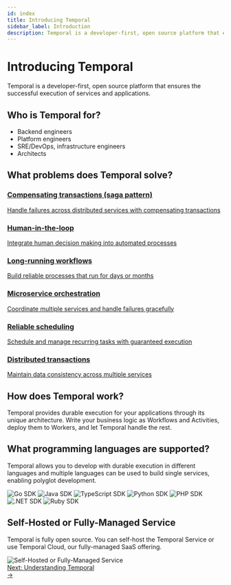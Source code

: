 ```yaml
---
id: index
title: Introducing Temporal
sidebar_label: Introduction
description: Temporal is a developer-first, open source platform that ensures the successful execution of services and applications.
---
```


# Introducing Temporal

Temporal is a developer-first, open source platform that ensures the successful execution of services and applications.

## Who is Temporal for?

- Backend engineers
- Platform engineers
- SRE/DevOps, infrastructure engineers
- Architects

## What problems does Temporal solve?

<div className="pattern-grid">
  <a href="/concepts/saga-pattern" className="pattern-card">
    <div className="pattern-content">
      <h3>Compensating transactions (saga pattern)</h3>
      <p>Handle failures across distributed services with compensating transactions</p>
    </div>
  </a>

<a href="/concepts/human-loops" className="pattern-card">
    <div className="pattern-content">
      <h3>Human-in-the-loop</h3>
      <p>Integrate human decision making into automated processes</p>
    </div>
  </a>

<a href="/concepts/long-running-workflows" className="pattern-card">
    <div className="pattern-content">
      <h3>Long-running workflows</h3>
      <p>Build reliable processes that run for days or months</p>
    </div>
  </a>

<a href="/concepts/patterns" className="pattern-card">
    <div className="pattern-content">
      <h3>Microservice orchestration</h3>
      <p>Coordinate multiple services and handle failures gracefully</p>
    </div>
  </a>

<a href="/concepts/use-cases" className="pattern-card">
    <div className="pattern-content">
      <h3>Reliable scheduling</h3>
      <p>Schedule and manage recurring tasks with guaranteed execution</p>
    </div>
  </a>

<a href="/concepts/patterns" className="pattern-card">
    <div className="pattern-content">
      <h3>Distributed transactions</h3>
      <p>Maintain data consistency across multiple services</p>
    </div>
  </a>
</div>

## How does Temporal work?

Temporal provides durable execution for your applications through its unique architecture. Write your business logic as Workflows and Activities, deploy them to Workers, and let Temporal handle the rest.

## What programming languages are supported?

Temporal allows you to develop with durable execution in different languages and multiple languages can be used to build single services, enabling polyglot development.

<div className="sdk-logos">
  <img src="/img/sdks/svgs/sdk-box-logos/go.svg" alt="Go SDK" style={{ maxWidth: '60%' }} />
  <img src="/img/sdks/svgs/sdk-box-logos/java.svg" alt="Java SDK" style={{ maxWidth: '60%' }} />
  <img src="/img/sdks/svgs/sdk-box-logos/typescript.svg" alt="TypeScript SDK" style={{ maxWidth: '60%' }} />
  <img src="/img/sdks/svgs/sdk-box-logos/python.svg" alt="Python SDK" style={{ maxWidth: '60%' }} />
  <img src="/img/sdks/svgs/sdk-box-logos/php.svg" alt="PHP SDK" style={{ maxWidth: '60%' }} />
  <img src="/img/sdks/svgs/sdk-box-logos/dotnet.svg" alt=".NET SDK" style={{ maxWidth: '60%' }} />
  <img src="/img/sdks/svgs/sdk-box-logos/ruby.png" alt="Ruby SDK" style={{ maxWidth: '60%' }} />
</div>

## Self-Hosted or Fully-Managed Service

Temporal is fully open source. You can self-host the Temporal Service or use Temporal Cloud, our fully-managed SaaS offering.

<div className="dark-mode-image" style={{ justifyContent: 'center', alignItems: 'center', margin: '20px 0' }}>
  <img src="/img/assets/self_hosted_cloud.svg" alt="Self-Hosted or Fully-Managed Service" style={{ maxWidth: '50%' }} />
</div>

<div className="cta-container">
  <a href="/evaluate/understanding-temporal" className="cta-link">
    <div className="cta-content">
      <span className="cta-prefix">Next:</span>
      <span className="cta-title">Understanding Temporal</span>
    </div>
    <div className="cta-arrow">→</div>
  </a>
</div>

<style>
{`
  .dark-mode-image {
    display: none;
  }

  [data-theme='dark'] .dark-mode-image {
    display: flex !important;
    justify-content: center;
    align-items: center;
  }
`}
</style>
